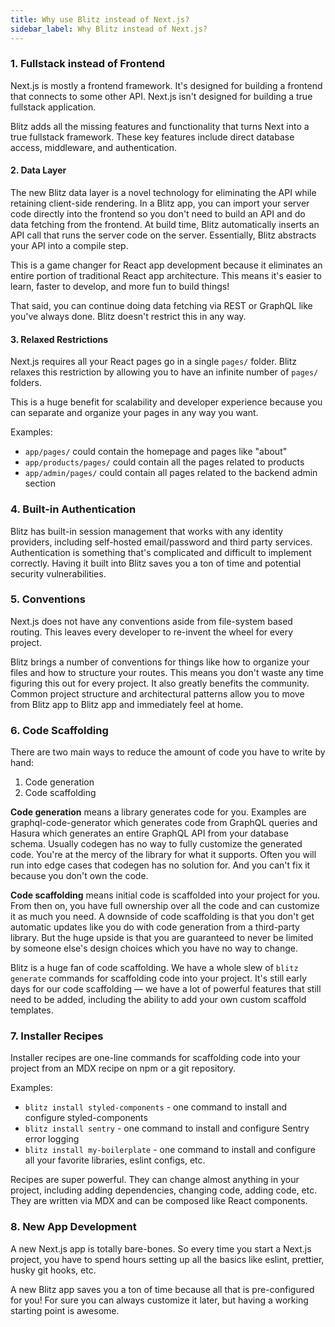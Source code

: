 ```yaml
---
title: Why use Blitz instead of Next.js?
sidebar_label: Why Blitz instead of Next.js?
---
```


### 1. Fullstack instead of Frontend

Next.js is mostly a frontend framework. It's designed for building a frontend that connects to some other API. Next.js isn't designed for building a true fullstack application.

Blitz adds all the missing features and functionality that turns Next into a true fullstack framework. These key features include direct database access, middleware, and authentication.

#### 2. Data Layer

The new Blitz data layer is a novel technology for eliminating the API while retaining client-side rendering. In a Blitz app, you can import your server code directly into the frontend so you don't need to build an API and do data fetching from the frontend. At build time, Blitz automatically inserts an API call that runs the server code on the server. Essentially, Blitz abstracts your API into a compile step.

This is a game changer for React app development because it eliminates an entire portion of traditional React app architecture. This means it's easier to learn, faster to develop, and more fun to build things!

That said, you can continue doing data fetching via REST or GraphQL like you've always done. Blitz doesn't restrict this in any way.

#### 3. Relaxed Restrictions

Next.js requires all your React pages go in a single `pages/` folder. Blitz relaxes this restriction by allowing you to have an infinite number of `pages/` folders.

This is a huge benefit for scalability and developer experience because you can separate and organize your pages in any way you want.

Examples:

- `app/pages/` could contain the homepage and pages like "about"
- `app/products/pages/` could contain all the pages related to products
- `app/admin/pages/` could contain all pages related to the backend admin section

### 4. Built-in Authentication

Blitz has built-in session management that works with any identity providers, including self-hosted email/password and third party services. Authentication is something that's complicated and difficult to implement correctly. Having it built into Blitz saves you a ton of time and potential security vulnerabilities.

### 5. Conventions

Next.js does not have any conventions aside from file-system based routing. This leaves every developer to re-invent the wheel for every project.

Blitz brings a number of conventions for things like how to organize your files and how to structure your routes. This means you don't waste any time figuring this out for every project. It also greatly benefits the community. Common project structure and architectural patterns allow you to move from Blitz app to Blitz app and immediately feel at home.

### 6. Code Scaffolding

There are two main ways to reduce the amount of code you have to write by hand:

1. Code generation
2. Code scaffolding

**Code generation** means a library generates code for you. Examples are graphql-code-generator which generates code from GraphQL queries and Hasura which generates an entire GraphQL API from your database schema. Usually codegen has no way to fully customize the generated code. You're at the mercy of the library for what it supports. Often you will run into edge cases that codegen has no solution for. And you can't fix it because you don't own the code.

**Code scaffolding** means initial code is scaffolded into your project for you. From then on, you have full ownership over all the code and can customize it as much you need. A downside of code scaffolding is that you don't get automatic updates like you do with code generation from a third-party library. But the huge upside is that you are guaranteed to never be limited by someone else's design choices which you have no way to change.

Blitz is a huge fan of code scaffolding. We have a whole slew of `blitz generate` commands for scaffolding code into your project. It's still early days for our code scaffolding — we have a lot of powerful features that still need to be added, including the ability to add your own custom scaffold templates.

### 7. Installer Recipes

Installer recipes are one-line commands for scaffolding code into your project from an MDX recipe on npm or a git repository.

Examples:

- `blitz install styled-components` - one command to install and configure styled-components
- `blitz install sentry` - one command to install and configure Sentry error logging
- `blitz install my-boilerplate` - one command to install and configure all your favorite libraries, eslint configs, etc.

Recipes are super powerful. They can change almost anything in your project, including adding dependencies, changing code, adding code, etc. They are written via MDX and can be composed like React components.

### 8. New App Development

A new Next.js app is totally bare-bones. So every time you start a Next.js project, you have to spend hours setting up all the basics like eslint, prettier, husky git hooks, etc.

A new Blitz app saves you a ton of time because all that is pre-configured for you! For sure you can always customize it later, but having a working starting point is awesome.
